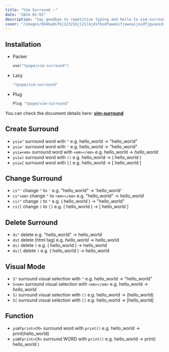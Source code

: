 ```yaml
---
title: "Vim Surround ✨"
date: "2024-01-03"
description: "Say goodbye to repetitive typing and hello to vim-surround, the ultimate tool for efficient text manipulation in Vim! ✨"
cover: "/images/894kadsfkj12321kjl21lkjdsfksdfaweoifjewoaijoidfjgvaoids.png"
---
```



## Installation
- Packer 
	```lua
   use("tpope/vim-surround")
   ```

- Lazy
	```lua
	"tpope/vim-surround"
   ```
	
- Plug
	```lua
	Plug "tpope/vim-surround"
   ```
	
You can check the document details here:
**[vim-surround](https://github.com/tpope/vim-surround "vim-surround")**

## Create Surround
  -  `ysiw"` surround word with `"`
      e.g. hello_world -> "hello_world"
   - `ysiw'` surround word with `'`
      e.g. hello_world -> "hello_world"
   - `ysiw<em>` surround word with `<em></em>`
      e.g. hello_world -> <em>hello_world</em>
   - `ysiw)`  surround word with `()`
      e.g. hello_world -> ( hello_world )
   - `ysiw[`  surround word with `[]`
      e.g. hello_world -> [ hello_world ]

## Change Surround
   - `cs"'` change `"` to `'`
      e.g. "hello_world" -> 'hello_world'
   - `cs"<em>` change `"` to `<em></em>`
      e.g. "hello_world" -> <em>hello_world</em>
   - `cs)"` change `)` to `"`
      e.g. ( hello_world ) -> "hello_world"
   - `cs)[` change `)` to `[]`
      e.g. ( hello_world ) -> [ hello_world ] 

## Delete Surround
   - `ds"` delete
      e.g. "hello_world" -> hello_world
   - `dst` delete (html tag)
      e.g. <em>hello_world</em> -> hello_world
   - `ds)` delete `)`
      e.g. ( hello_world ) -> hello_world
   - `ds)[` delete `)`
      e.g. ( hello_world ) -> hello_world

## Visual Mode
   - `S"` surround visual selection with `"`
      e.g. hello_world -> "hello_world"
   - `S<em>` surround visual selection with `<em></em>`
      e.g. hello_world -> <em>hello_world</em>
   - `S)` surround visual selection with `()`
      e.g. hello_world -> (hello_world)
   - `S[` surround visual selection with `[]`
      e.g. hello_world -> [hello_world] 

## Function
   - `ysWfprint<CR>` surround word with `print()`
      e.g. hello_world -> print(hello_world)
   - `ysWFprint<CR>` surround WORD with `print()`
      e.g. hello_world -> print( hello_world )
